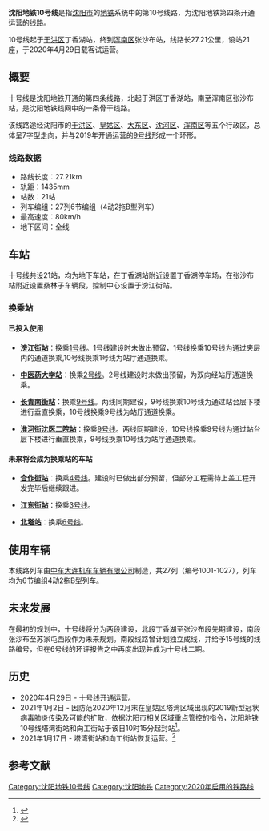 {{NoteTA
|G1 = Railway
}}
{{Update|time=2019-07-17T08:10:41+00:00}}
{{Pathnav|沈阳地铁|frame=1}}
{{Infobox rail system-route
| name        = 沈阳地铁十号线
| eng_name     = Shenyang Metro Line 10
| color ={{沈阳地铁颜色|10}}
| logo        = 
| logo_width  = 
| image       = 
| image_width = 
| image_alt   =
| caption     = 
| locale      = {{CHN}}沈阳市[[于洪区|于洪区]]、[[皇姑区|皇姑区]]、[[大东区|大东区]]、[[沈河区|沈河区]]、[[浑南区|浑南区]]
| type        = [[城市轨道交通系统|城市轨道交通]]线路
| system      = [[沈阳地铁|沈阳地铁]]
| status      = 运营中
| start       = {{站|丁香湖}}
| end         = {{站|张沙布}}
| routes      = 
| character   = 地下
| linelength  = 27.21km
| tracklength =
| speed       = 最高80公里/小時
| tracks      = 2條
| stations    = 21个
| gauge       = {{标准轨}}
| minradius   = 
| maxgrade    = 
| elevation   = 
| electrification = [[接触网供电|接触网供电]] 1500V
| block_signal = 
| signalling  = 
| depot       = [[桑林子车辆段|桑林子车辆段]]<br>[[丁香湖停车场|丁香湖停车场]]
| stock       = 27列中车大连B型列车
| fleet_size  = 6卡編組
| open        = 
| lastextension = 
| close       = 
| time_first  = 丁香湖 05:30<BR>张沙布05:30
| time_last   = 丁香湖 23:00/22:20<BR>张沙布 23:00/22:20（夏：4月-10月/冬：11月-3月）
| owner       = 
| operator    = 沈阳地铁集团有限公司运营分公司
| route_map   = {{沈阳地铁10号线RDT}}
| collapsed=
}}

'''沈阳地铁10号线'''是指[[沈阳市|沈阳市]]的[[沈阳地铁|地铁]]系统中的第10号线路，为沈阳地铁第四条开通运营的线路。

10号线起于[[于洪区|于洪区]]丁香湖站，终到[[浑南区|浑南区]]张沙布站，线路长27.21公里，设站21座，于2020年4月29日载客试运营。

==概要==
十号线是沈阳地铁开通的第四条线路，北起于洪区丁香湖站，南至浑南区张沙布站，是沈阳地铁线网中的一条骨干线路。

该线路途经沈阳市的[[于洪区|于洪区]]、[[皇姑区|皇姑区]]、[[大东区|大东区]]、[[沈河区|沈河区]]、[[浑南区|浑南区]]等五个行政区，总体呈7字型走向，并与2019年开通运营的[[沈阳地铁9号线|9号线]]形成一个环形。

=== 线路数据 ===
*路线长度：27.21km
*轨距：1435mm
*站数：21站
*列车编组：27列6节编组（4动2拖B型列车）
*最高速度：80km/h
*地下区间：全线

==车站==
十号线共设21站，均为地下车站，在丁香湖站附近设置丁香湖停车场，在张沙布站附近设置桑林子车辆段，控制中心设置于滂江街站。
{{沈阳地铁10号线车站列表}}

===换乘站===
====已投入使用====
* '''[[滂江街站|滂江街站]]'''：换乘[[沈阳地铁1号线|1号线]]。1号线建设时未做出预留，1号线换乘10号线为通过夹层内的通道换乘,10号线换乘1号线为站厅通道换乘。

* '''[[中医药大学站_(沈阳市)|中医药大学站]]'''：换乘[[沈阳地铁2号线|2号线]]。2号线建设时未做出预留，为双向经站厅通道换乘。

* '''[[长青南街站|长青南街站]]'''：换乘[[沈阳地铁9号线|9号线]]。两线同期建设，9号线换乘10号线为通过站台层下楼进行垂直换乘，10号线换乘9号线为站厅通道换乘。

* '''[[淮河街沈医二院站|淮河街沈医二院站]]'''：换乘[[沈阳地铁9号线|9号线]]。两线同期建设，10号线换乘9号线为通过站台层下楼进行垂直换乘，9号线换乘10号线为站厅通道换乘。

====未来将会成为换乘站的车站====

* '''[[合作街站|合作街站]]'''：换乘[[沈阳地铁4号线|4号线]]。建设时已做出部分预留，但部分工程需待上盖工程开发完毕后继续跟进。

* '''[[江东街站|江东街站]]'''：换乘[[沈阳地铁3号线|3号线]]。

* '''[[北塔站|北塔站]]'''：换乘[[沈阳地铁6号线|6号线]]。

==使用车辆==
本线路列车由[[中车大连机车车辆|中车大连机车车辆有限公司]]制造，共27列（编号1001-1027），列车均为6节编组4动2拖B型列车。

==未来发展==
在最初的规划中，十号线将分为两段建设，北段丁香湖至张沙布段先期建设，南段张沙布至苏家屯西段作为未来规划。南段线路曾计划独立成线，并给予15号线的线路编号，但在6号线的环评报告之中再度出现并成为十号线二期。

==历史==
*2020年4月29日 - 十号线开通运营。
*2021年1月2日 - 因防范2020年12月末在皇姑区塔湾区域出现的2019新型冠状病毒肺炎传染及可能的扩散，依据沈阳市相关区域重点管控的指令，沈阳地铁10号线塔湾街站和向工街站于该日10时15分起封站<ref>{{cite web |author1=沈阳地铁运营 |title=微博 |url=https://m.weibo.cn/detail/4588863975069052 |website=m.weibo.cn}}</ref>。
*2021年1月17日 - 塔湾街站和向工街站恢复运营。<ref>{{cite web |title=1月17日8时 沈阳地铁十号线向工街站 塔湾街站恢复开站 |url=http://www.symtc.com/content.php?7628 |website=沈阳地铁 |accessdate=2021-01-18 |date=2021-01-17 |archive-date=2021-12-27 |archive-url=https://web.archive.org/web/20211227133052/http://www.symtc.com/content.php?7628 |dead-url=no }}</ref>

==参考文献==
{{reflist}}
{{沈阳地铁10号线|nocat}}
{{沈阳地铁}}
{{沈阳軌道交通線路}}

[[Category:沈阳地铁10号线|Category:沈阳地铁10号线]]
[[Category:沈阳地铁|Category:沈阳地铁]]
[[Category:2020年启用的铁路线|Category:2020年启用的铁路线]]